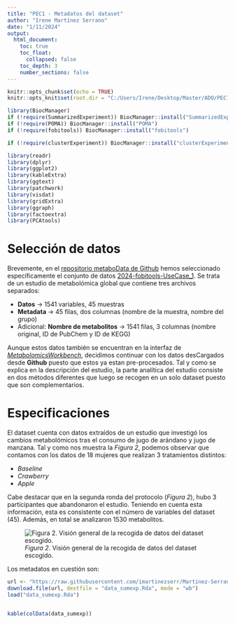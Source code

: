 ---
title: "PEC1 - Metadatos del dataset"
author: "Irene Martínez Serrano"
date: "1/11/2024"
output: 
  html_document: 
    toc: true
    toc_float:
      collapsed: false
    toc_depth: 3
    number_sections: false
---

<style>
    #TOC {
      color: #022A3D;
      font-family: Calibri;
      font-size: 16px;  
      border-color: #026696;
      border-style: solid;
      border-width: 1px;
      padding: 5px;
    }
</style>


```{r setup, include=FALSE}
knitr::opts_chunk$set(echo = TRUE)
knitr::opts_knit$set(root.dir = "C:/Users/Irene/Desktop/Master/ADO/PEC1")

library(BiocManager)
if (!require(SummarizedExperiment)) BiocManager::install("SummarizedExperiment")
if (!require(POMA)) BiocManager::install("POMA")
if (!require(fobitools)) BiocManager::install("fobitools")

if (!require(clusterExperiment)) BiocManager::install("clusterExperiment")

library(readr)
library(dplyr)
library(ggplot2)
library(kableExtra)
library(ggtext)
library(patchwork)
library(visdat)
library(gridExtra)
library(ggraph)
library(factoextra)
library(PCAtools)


```

# Selección de datos

Brevemente, en el [repositorio metaboData de Github](https://github.com/nutrimetabolomics/metaboData/) hemos seleccionado específicamente el conjunto de datos [2024-fobitools-UseCase_1](https://github.com/nutrimetabolomics/metaboData/tree/main/Datasets/2024-fobitools-UseCase_1). Se trata de un estudio de metabolómica global que contiene tres archivos separados:

- **Datos** -> 1541 variables, 45 muestras
- **Metadata** -> 45 filas, dos columnas (nombre de la muestra, nombre del grupo)
- Adicional: **Nombre de metabolitos** -> 1541 filas, 3 columnas (nombre original, ID de PubChem y ID de KEGG)

Aunque estos datos también se encuentran en la interfaz de [*MetabolomicsWorkbench*](https://www.metabolomicsworkbench.org/databases/index.php), decidimos continuar con los datos desCargados desde **Github** puesto que estos ya estan pre-procesados. Tal y como se explica en la descripción del estudio, la parte analítica del estudio consiste en dos métodos diferentes que luego se recogen en un solo dataset puesto que son complementarios.

# Especificaciones

El dataset cuenta con datos extraídos de un estudio que investigó los cambios metabolómicos tras el consumo de jugo de arándano y jugo de manzana. Tal y como nos muestra la *Figura 2*, podemos observar que contamos con los datos de 18 mujeres que realizan 3 tratamientos distintos: 

- *Baseline*
- *Crawberry*
- *Apple*

Cabe destacar que en la segunda ronda del protocolo (*Figura 2*), hubo 3 participantes que abandonaron el estudio. Teniendo en cuenta esta información, esta es consistente con el número de variables del dataset (45). Además, en total se analizaron 1530 metabolitos.

![*Figura 2*. Visión general de la recogida de datos del dataset escogido.](C:/Users/Irene/Desktop/Master/ADO/PEC1/plot1-2.png)


Los metadatos en cuestión son:

```{r echo=FALSE, message=FALSE, warning=FALSE, paged.print=TRUE}
url <- "https://raw.githubusercontent.com/imartinezserr/Martinez-Serrano-Irene-PEC1/main/Datasets/data_sumexp.Rda"
download.file(url, destfile = "data_sumexp.Rda", mode = "wb")
load("data_sumexp.Rda")


kable(colData(data_sumexp))
```

